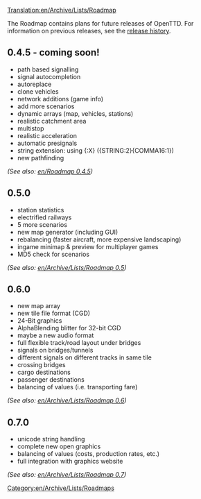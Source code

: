 [[Translation:en/Archive/Lists/Roadmap]]
[[Category:en/Archive/Lists/Roadmaps]]

The Roadmap contains plans for future releases of OpenTTD. For information on previous releases, see the [[en/Archive/OpenTTD/Main Page|release history]].

==0.4.5 - coming soon!==
*path based signalling
*signal autocompletion
*autoreplace
*clone vehicles
*network additions (game info)
*add more scenarios
*dynamic arrays (map, vehicles, stations)
*realistic catchment area
*multistop
*realistic acceleration
*automatic presignals
*string extension: using {:X} ({STRING:2}{COMMA16:1})
*new pathfinding
''(See also: [[en/Roadmap 0.4.5]])''

==0.5.0==
*station statistics
*electrified railways
*5 more scenarios
*new map generator (including GUI)
*rebalancing (faster aircraft, more expensive landscaping)
*ingame minimap & preview for multiplayer games
*MD5 check for scenarios
''(See also: [[en/Archive/Lists/Roadmap 0.5]])''

==0.6.0==
*new map array
*new tile file format (CGD)
*24-Bit graphics
*AlphaBlending blitter for 32-bit CGD
*maybe a new audio format
*full flexible track/road layout under bridges
*signals on bridges/tunnels
*different signals on different tracks in same tile
*crossing bridges
*cargo destinations
*passenger destinations
*balancing of values (i.e. transporting fare)
''(See also: [[en/Archive/Lists/Roadmap 0.6]])''

==0.7.0==
*unicode string handling
*complete new open graphics
*balancing of values (costs, production rates, etc.)
*full integration with graphics website
''(See also: [[en/Archive/Lists/Roadmap 0.7]])''
